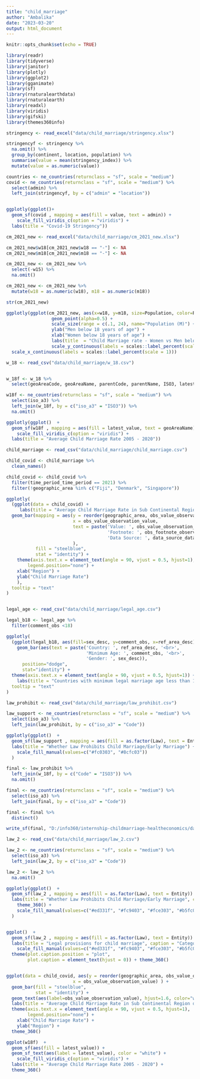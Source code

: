 ```yaml
---
title: "child_marriage"
author: "Ambalika"
date: "2023-03-20"
output: html_document
---
```


```r
knitr::opts_chunk$set(echo = TRUE)
```

```r

library(readr)
library(tidyverse)
library(janitor)
library(plotly)
library(ggplot2)
library(gganimate)
library(sf)
library(rnaturalearthdata)
library(rnaturalearth)
library(readxl)
library(viridis)
library(gifski)
library(themes360info)

```



```r

stringency <- read_excel("data/child_marriage/stringency.xlsx")

stringencyf <- stringency %>% 
  na.omit() %>% 
  group_by(continent, location, population) %>% 
  summarise(value = mean(stringency_index)) %>% 
  mutate(value = as.numeric(value))

countries <- ne_countries(returnclass = "sf", scale = "medium")
covid <- ne_countries(returnclass = "sf", scale = "medium") %>% 
  select(admin) %>% 
  left_join(stringencyf, by = c("admin" = "location"))


ggplotly(ggplot()+
  geom_sf(covid , mapping = aes(fill = value, text = admin)) + 
    scale_fill_viridis_c(option = "viridis") +
  labs(title = "Covid-19 Stringency"))


```


```r


cm_2021_new <- read_excel("data/child_marriage/cm_2021_new.xlsx")

cm_2021_new$w18[cm_2021_new$w18 == "-"] <- NA
cm_2021_new$m18[cm_2021_new$m18 == "-"] <- NA

cm_2021_new <- cm_2021_new %>% 
  select(-w15) %>% 
  na.omit()

cm_2021_new <- cm_2021_new %>% 
  mutate(w18 = as.numeric(w18), m18 = as.numeric(m18))

str(cm_2021_new)

ggplotly(ggplot(cm_2021_new, aes(x=w18, y=m18, size=Population, color=Region, text = Country)) +
                 geom_point(alpha=0.5) +
                 scale_size(range = c(.1, 24), name="Population (M)") +
                 ylab("Men below 18 years of age") +
                 xlab("Women below 18 years of age") +
                 labs(title  = "Child Marriage rate - Women vs Men below 18 years - 2021") +
                 scale_y_continuous(labels = scales::label_percent(scale = 1)) +
  scale_x_continuous(labels = scales::label_percent(scale = 1)))


```



```r

w_18 <- read_csv("data/child_marriage/w_18.csv")


w_18f <- w_18 %>% 
  select(geoAreaCode, geoAreaName, parentCode, parentName, ISO3, latest_value)

w18f <- ne_countries(returnclass = "sf", scale = "medium") %>% 
  select(iso_a3) %>% 
  left_join(w_18f, by = c("iso_a3" = "ISO3")) %>% 
  na.omit()

ggplotly(ggplot()  +
  geom_sf(w18f , mapping = aes(fill = latest_value, text = geoAreaName)) +
    scale_fill_viridis_c(option = "viridis") +
  labs(title = "Average Child Marriage Rate 2005 - 2020"))


```


```r

child_marriage <- read_csv("data/child_marriage/child_marriage.csv")

child_covid <- child_marriage %>% 
  clean_names()

child_covid <- child_covid %>% 
  filter(time_period_time_period == 2021) %>% 
  filter(!geographic_area %in% c("Fiji", "Denmark", "Singapore"))

ggplotly(
  (ggplot(data = child_covid) + 
     labs(title = "Average Child Marriage Rate in Sub Continental Region during Covid-19") +
  geom_bar(mapping = aes(y = reorder(geographic_area, obs_value_observation_value), 
                         x = obs_value_observation_value,
                         text = paste('Value: ', obs_value_observation_value, '<br>',
                                      'Footnote: ', obs_footnote_observation_footnote, '<br>', 
                                      'Data Source: ', data_source_data_source)
                         ),
           fill = "steelblue",
           stat = "identity") + 
    theme(axis.text.x = element_text(angle = 90, vjust = 0.5, hjust=1),
        legend.position="none") + 
    xlab("Region") +
    ylab("Child Marriage Rate")
    ),
  tooltip = "text"
)



```


```r

legal_age <- read_csv("data/child_marriage/legal_age.csv")

legal_b18 <- legal_age %>% 
  filter(comment_obs <18)

ggplotly(
  (ggplot(legal_b18, aes(fill=sex_desc, y=comment_obs, x=ref_area_desc)) + 
    geom_bar(aes(text = paste('Country: ', ref_area_desc, '<br>',
                              'Minimum Age: ', comment_obs, '<br>', 
                              'Gender: ', sex_desc)),
      position="dodge",
      stat="identity") +
  theme(axis.text.x = element_text(angle = 90, vjust = 0.5, hjust=1)) +
    labs(title = "Countries with minimum legal marriage age less than 18", x = "Country", y = "Legal Age for Marriage" )),
  tooltip = "text"
)

```

```r

law_prohibit <- read_csv("data/child_marriage/law_prohibit.csv")

law_support <- ne_countries(returnclass = "sf", scale = "medium") %>% 
  select(iso_a3) %>% 
  left_join(law_prohibit, by = c("iso_a3" = "Code"))

ggplotly(ggplot()  +
  geom_sf(law_support , mapping = aes(fill = as.factor(Law), text = Entity)) + 
  labs(title = "Whether Law Prohibits Child Marriage/Early Marriage") +
    scale_fill_manual(values=c("#fc0303", "#8cfc03"))
  )

```


```r

final <- law_prohibit %>% 
  left_join(w_18f, by = c("Code" = "ISO3")) %>% 
  na.omit()

final <- ne_countries(returnclass = "sf", scale = "medium") %>% 
  select(iso_a3) %>% 
  left_join(final, by = c("iso_a3" = "Code"))

final <- final %>% 
  distinct()

write_sf(final, "D:/info360/internship-childmarriage-healtheconomics/data/childmarriage-allcountries.gpkg", row.names=FALSE)

```

```r

law_2 <- read_csv("data/child_marriage/law_2.csv")

law_2 <- ne_countries(returnclass = "sf", scale = "medium") %>% 
  select(iso_a3) %>% 
  left_join(law_2, by = c("iso_a3" = "Code"))

law_2 <- law_2 %>% 
  na.omit()

ggplotly(ggplot()  +
  geom_sf(law_2 , mapping = aes(fill = as.factor(Law), text = Entity)) + 
  labs(title = "Whether Law Prohibits Child Marriage/Early Marriage", caption = "Categories coded as: 0 = marriage prohibited under 18 without exceptions; 0.25 = marriage prohibited under 18 without exceptions, but some customary or traditional laws encourage girl marriage; 0.5 = marriage prohibited under 18 but there are legal exceptions regarding consent and/or some groups of women; 0.75 = marriage allowed under 18 for boys and girls; 1 = marriage allowed under 18 for girls but not boys.") +
    theme_360() +
    scale_fill_manual(values=c("#ed331f", "#fc9403", "#fce303", "#b5fc03","#1fede6"))
  )


ggplot()  +
  geom_sf(law_2 , mapping = aes(fill = as.factor(Law), text = Entity)) + 
  labs(title = "Legal provisions for child marriage", caption = "Categories coded as: \n 0 = marriage prohibited under 18 without exceptions; \n 0.25 = marriage prohibited under 18 without exceptions, \n but some customary or traditional laws encourage girl marriage; \n 0.5 = marriage prohibited under 18 \n but there are legal exceptions regarding consent and/or some groups of women; \n 0.75 = marriage allowed under 18 for boys and girls; \n 1 = marriage allowed under 18 for girls but not boys.") +
    scale_fill_manual(values=c("#ed331f", "#fc9403", "#fce303", "#b5fc03","#1fede6"), name = "Law Compliance") +
  theme(plot.caption.position = "plot",
        plot.caption = element_text(hjust = 0)) + theme_360()



```

```r

ggplot(data = child_covid, aes(y = reorder(geographic_area, obs_value_observation_value), 
                         x = obs_value_observation_value) ) + 
  geom_bar(fill = "steelblue",
           stat = "identity") +
  geom_text(aes(label=obs_value_observation_value), hjust=1.6, color="white", size=3.5) +
  labs(title = "Average Child Marriage Rate in Sub Continental Region during Covid-19") +
  theme(axis.text.x = element_text(angle = 90, vjust = 0.5, hjust=1),
        legend.position="none") + 
    xlab("Child Marriage Rate") +
    ylab("Region") +
  theme_360()


```

```r

ggplot(w18f)  +
  geom_sf(aes(fill = latest_value)) +
  geom_sf_text(aes(label = latest_value), color = "white") +
    scale_fill_viridis_c(option = "viridis") +
  labs(title = "Average Child Marriage Rate 2005 - 2020") +
  theme_360()

```







